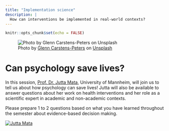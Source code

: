 ```yaml
---
title: "Implementation science"
description: |
  How can interventions be implemented in real-world contexts?
---
```


```r
knitr::opts_chunk$set(echo = FALSE)
```

![<span>Photo by <a href="https://unsplash.com/@glenncarstenspeters?utm_source=unsplash&amp;utm_medium=referral&amp;utm_content=creditCopyText">Glenn Carstens-Peters</a> on <a href="https://unsplash.com/s/photos/checklist?utm_source=unsplash&amp;utm_medium=referral&amp;utm_content=creditCopyText">Unsplash</a></span>](photos/glenn-carstens-peters-RLw-UC03Gwc-unsplash.jpg)


# Can psychology save lives?

In this session, [Prof. Dr. Jutta Mata](https://www.sowi.uni-mannheim.de/en/mata/), University of Mannheim, will join us to tell us about how psychology can save lives! Jutta will also be available to answer questions about her work on health interventions and her role as a scientific expert in academic and non-academic contexts. 

Please prepare 1 to 2 questions based on what you have learned throughout the semester about evidence-based decision making. 

[![Jutta Mata](photos/juttamata.png)](https://www.sowi.uni-mannheim.de/en/mata/)
